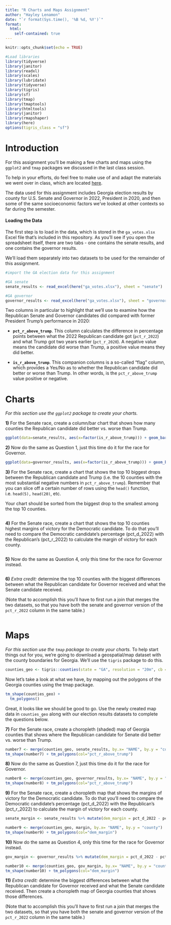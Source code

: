 ```yaml
---
title: "R Charts and Maps Assignment"
author: "Hayley Lenamon"
date: "`r format(Sys.time(), '%B %d, %Y')`"
format:
  html:
    self-contained: true
---
```

```r
knitr::opts_chunk$set(echo = TRUE)

#Load libraries 
library(tidyverse) 
library(janitor) 
library(readxl) 
library(scales)
library(lubridate)
library(tidyverse)
library(tigris)
library(sf)
library(tmap)
library(tmaptools)
library(htmltools)
library(janitor)
library(rmapshaper)
library(here)
options(tigris_class = "sf")

```
# Introduction

For this assignment you'll be making a few charts and maps using the `ggplot2` and `tmap` packages we discussed in the last class session.

To help in your efforts, do feel free to make use of and adapt the materials we went over in class, which are located [here](https://github.com/amkessler/gwsmpa_r_quarto_viz_functions).

The data used for this assignment includes Georgia election results by county for U.S. Senate and Governor in 2022, President in 2020, and then some of the same socioeconomic factors we've looked at other contexts so far during the semester.

#### Loading the Data

The first step is to load in the data, which is stored in the `ga_votes.xlsx` Excel file that's included in this repository. As you'll see if you open the spreadsheet itself, there are two tabs - one contains the senate results, and one contains the governor results.

We'll load them separately into two datasets to be used for the remainder of this assignment.

```r
#import the GA election data for this assignment

#GA senate
senate_results <- read_excel(here("ga_votes.xlsx"), sheet = "senate")

#GA governor
governor_results <- read_excel(here("ga_votes.xlsx"), sheet = "governor")
```

Two columns in particular to highlight that we'll use to examine how the Republican Senate and Governor candidates did compared with former President Trump's performance in 2020:

-   **`pct_r_above_trump`**. This column calculates the difference in percentage points between what the 2022 Republican candidate got (`pct_r_2022`) and what Trump got two years earlier (`pct_r_2020`). A negative value means the candidate did worse than Trump, a positive value means they did better.

-   **`is_r_above_trump`**. This companion columns is a so-called "flag" column, which provides a Yes/No as to whether the Republican candidate did better or worse than Trump. In other words, is the `pct_r_above_trump` value positive or negative.

# Charts

*For this section use the `ggplot2` package to create your charts.*

**1)**
For the Senate race, create a column/bar chart that shows how many counties the Republican candidate did better vs. worse than Trump.

```r
ggplot(data=senate_results, aes(x=factor(is_r_above_trump))) + geom_bar()

```

**2)**
Now do the same as Question 1, just this time do it for the race for Governor.

```r
ggplot(data=governor_results, aes(x=factor(is_r_above_trump))) + geom_bar()

```

**3)**
For the Senate race, create a chart that shows the top 10 biggest drops between the Republican candidate and Trump (i.e. the 10 counties with the most substantial negative numbers in `pct_r_above_trump`). Remember that you can slice off a certain number of rows using the `head()` function, i.e. `head(5),` `head(20)`, etc.

Your chart should be sorted from the biggest drop to the smallest among the top 10 counties.

```r



```

**4)**
For the Senate race, create a chart that shows the top 10 counties highest margins of victory for the Democratic candidate. To do that you'll need to compare the Democratic candidate's percentage (pct_d\_2022) with the Republican's (pct_r\_2022) to calculate the margin of victory for each county.

```r


```

**5)**
Now do the same as Question 4, only this time for the race for Governor instead.

```r


```

**6)**
*Extra credit:* determine the top 10 counties with the biggest differences between what the Republican candidate for Governor received and what the Senate candidate received.

(Note that to accomplish this you'll have to first run a join that merges the two datasets, so that you have both the senate and governor version of the `pct_r_2022` column in the same table.)

```r


```

# Maps

*For this section use the `tmap` package to create your charts.*
To help start things out for you, we're going to download a geospatial/map dataset with the county boundaries for Georgia. We'll use the `tigris` package to do this.

```r
counties_geo <- tigris::counties(state = "GA", resolution = "20m", cb = TRUE)
```

Now let's take a look at what we have, by mapping out the polygons of the Georgia counties using the tmap package.
```r
tm_shape(counties_geo) + 
  tm_polygons()

```
Great, it looks like we should be good to go. Use the newly created map data in `counties_geo` along with our election results datasets to complete the questions below.

**7)**
For the Senate race, create a choropleth (shaded) map of Georgia counties that shows where the Republican candidate for Senate did better vs. worse than Trump.

```r
number7 <- merge(counties_geo, senate_results, by.x= "NAME", by.y = "county")
tm_shape(number7) + tm_polygons(col="pct_r_above_trump")

```

**8)**
Now do the same as Question 7, just this time do it for the race for Governor.

```r
number8 <- merge(counties_geo, governor_results, by.x= "NAME", by.y = "county")
tm_shape(number8) + tm_polygons(col="pct_r_above_trump")

```

**9)**
For the Senate race, create a choropleth map that shows the margins of victory for the Democratic candidate. To do that you'll need to compare the Democratic candidate's percentage (pct_d\_2022) with the Republican's (pct_r\_2022) to calculate the margin of victory for each county.

```r
senate_margin <- senate_results %>% mutate(dem_margin = pct_d_2022 - pct_r_2022)

number9 <- merge(counties_geo, margin, by.x= "NAME", by.y = "county")
tm_shape(number9) + tm_polygons(col="dem_margin")

```

**10)**
Now do the same as Question 4, only this time for the race for Governor instead.

```r
gov_margin <- governor_results %>% mutate(dem_margin = pct_d_2022 - pct_r_2022)

number10 <- merge(counties_geo, gov_margin, by.x= "NAME", by.y = "county")
tm_shape(number10) + tm_polygons(col="dem_margin")

```

**11)**
*Extra credit:* determine the biggest differences between what the Republican candidate for Governor received and what the Senate candidate received. Then create a choropleth map of Georgia counties that shows those differences.

(Note that to accomplish this you'll have to first run a join that merges the two datasets, so that you have both the senate and governor version of the `pct_r_2022` column in the same table.)

```r


```
# 
